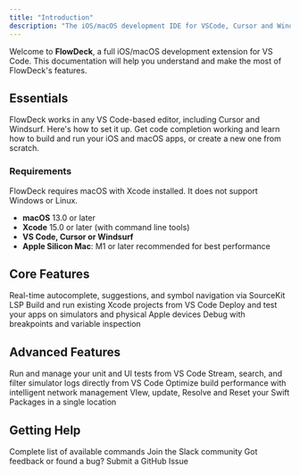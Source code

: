 ```yaml
---
title: "Introduction"
description: "The iOS/macOS development IDE for VSCode, Cursor and Windsurf"
---
```


Welcome to **FlowDeck**, a full iOS/macOS development extension for VS Code. This documentation will help you understand and make the most of FlowDeck's features.

## Essentials

<CardGroup cols={2}>
  <Card title="Install and Setup" icon="download" href="/install-and-setup">
    FlowDeck works in any VS Code-based editor, including Cursor and Windsurf. Here's how to set it up.
  </Card>
  <Card title="Core Features" icon="play" href="/features/overview">
    Get code completion working and learn how to build and run your iOS and macOS apps, or create a new one from scratch.
  </Card>
</CardGroup>

### Requirements

<Warning>
  FlowDeck requires macOS with Xcode installed. It does not support Windows or Linux.
</Warning>

- **macOS** 13.0 or later
- **Xcode** 15.0 or later (with command line tools)
- **VS Code, Cursor or Windsurf**
- **Apple Silicon Mac**: M1 or later recommended for best performance

## Core Features

<CardGroup cols={2}>
  <Card title="Code Intelligence" icon="code">
    Real-time autocomplete, suggestions, and symbol navigation via SourceKit LSP
  </Card>
  <Card title="Build, Run and Deploy" icon="hammer" href="/features/building">
    Build and run existing Xcode projects from VS Code
  </Card>
  <Card title="Device & Simulator Support" icon="mobile-screen-button" href="/features/devices">
    Deploy and test your apps on simulators and physical Apple devices
  </Card>
  <Card title="Debugging" icon="bug" href="/features/debugging">
    Debug with breakpoints and variable inspection
  </Card>
</CardGroup>

## Advanced Features

<CardGroup cols={2}>
  <Card title="Test Runner" icon="flask" href="/features/testing">
    Run and manage your unit and UI tests from VS Code
  </Card>
  <Card title="OSLog Integration" icon="terminal">
    Stream, search, and filter simulator logs directly from VS Code
  </Card>
  <Card title="Build Optimizer" icon="gauge-high" href="/features/build-optimizer">
    Optimize build performance with intelligent network management
  </Card>
  <Card title="Swift Package Management" icon="box">
    VIew, update, Resolve and Reset your Swift Packages in a single location
  </Card>
</CardGroup>

## Getting Help

<CardGroup cols={2}>
  <Card title="Command Reference" icon="terminal" href="/advanced/commands">
    Complete list of available commands
  </Card>
  <Card title="Community" icon="users" href="https://flowdeck.studio/#join">
    Join the Slack community
  </Card>
  <Card title="Submit an issue" icon="paper-plane" iconType="regular" href="https://github.com/flowdeck-studio/flowdeck-feedback">
    Got feedback or found a bug?  Submit a GitHub Issue
  </Card>
</CardGroup>